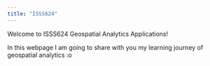 ```yaml
---
title: "ISSS624"
---
```


Welcome to ISSS624 Geospatial Analytics Applications!

In this webpage I am going to share with you my learning journey of geospatial analytics :o
